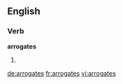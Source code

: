 
==English==

===Verb===
'''arrogates'''

# {{third-person singular of|[[arrogate]]}}

[[de:arrogates]]
[[fr:arrogates]]
[[vi:arrogates]]